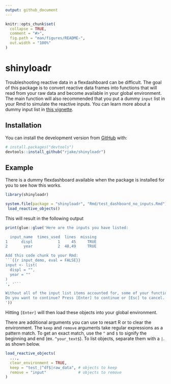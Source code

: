 ```yaml
---
output: github_document
---
```


<!-- README.md is generated from README.Rmd. Please edit that file -->

```r
knitr::opts_chunk$set(
  collapse = TRUE,
  comment = "#>",
  fig.path = "man/figures/README-",
  out.width = "100%"
)
```
# shinyloadr

<!-- badges: start -->
<!-- badges: end -->

Troubleshooting reactive data in a flexdashboard can be difficult. The goal of this package is to convert reactive data frames into functions that will read from your raw data and become available in your global environment. The main function will also recommended that you put a dummy `input` list in your Rmd to simulate the reactive inputs. You can learn more about a dummy input list in [this vignette](https://rjake.github.io/shinyloadr/articles/tips-and-tricks.html).


## Installation
<!--  
  You can install the released version of `shinyloadr` from [CRAN](https://CRAN.R-project.org) with:
  
  ``` r
  install.packages("shinyloadr")
  ```

-->

You can install the development version from [GitHub](https://github.com/rjake/shinyloadr) with:

``` r
# install.packages("devtools")
devtools::install_github("rjake/shinyloadr")
```
## Example

There is a dummy flexdashboard available when the package is installed for you to see how this works. 

```r
library(shinyloadr)

system.file(package = "shinyloadr", "Rmd/test_dashboard_no_inputs.Rmd") %>% 
 load_reactive_objects()
```

This will result in the following output
```r
print(glue::glue('Here are the inputs you have listed:

  input_name  times_used  lines  missing
1      displ           1     45     TRUE
2       year           2  48,49     TRUE

Add this code chunk to your Rmd:
```{{r input_demo, eval = FALSE}}
input <- list(
  displ = "",
  year = ""
)
', '```

Without all of the input list items accounted for, some of your functions may not work.
Do you want to continue? Press [Enter] to continue or [Esc] to cancel.
'))
```

Hitting `[Enter]` will then load these objects into your global environment.

There are additional arguments you can use to resart R or to clear the environment. The `keep` and `remove` arguments take regular expressions as a pattern match. To get an exact match, use the `^` and `$` to signify the beginning and end (ex. `^your_text$`). To list objects, separate them with a `|`. as shown below.

```r
load_reactive_objects(
  ...,
  clear_environment = TRUE, 
  keep = "test_|^df$|raw_data", # objects to keep
  remove = "input"              # objects to remove 
)
```
